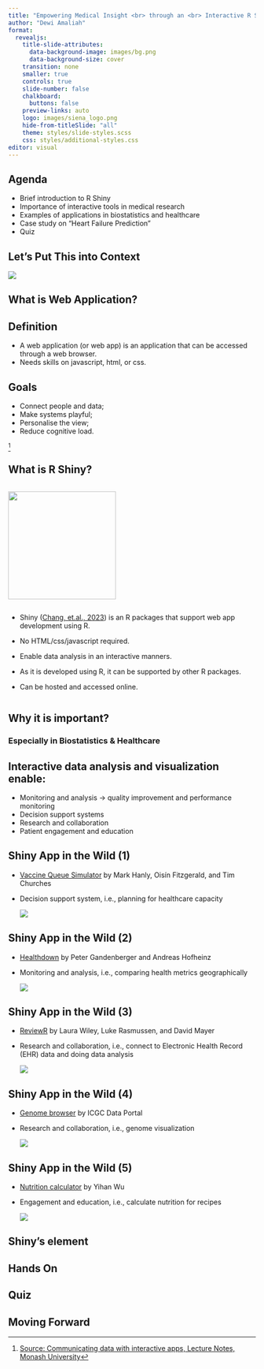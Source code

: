 ```yaml
---
title: "Empowering Medical Insight <br> through an <br> Interactive R Shiny"
author: "Dewi Amaliah"
format:
  revealjs:
    title-slide-attributes:
      data-background-image: images/bg.png
      data-background-size: cover  
    transition: none
    smaller: true
    controls: true
    slide-number: false
    chalkboard: 
      buttons: false
    preview-links: auto
    logo: images/siena_logo.png
    hide-from-titleSlide: "all"
    theme: styles/slide-styles.scss
    css: styles/additional-styles.css
editor: visual
---
```


## Agenda

-   Brief introduction to R Shiny
-   Importance of interactive tools in medical research
-   Examples of applications in biostatistics and healthcare
-   Case study on "Heart Failure Prediction"
-   Quiz

## Let's Put This into Context

![](images/context.png)

## What is Web Application?

::: callout-note
## Definition

-   A web application (or web app) is an application that can be accessed through a web browser.
-   Needs skills on javascript, html, or css.
:::

::: fragment
::: callout-note
## Goals

-   Connect people and data;
-   Make systems playful;
-   Personalise the view;
-   Reduce cognitive load.

[^1]
:::
:::

[^1]: [Source: Communicating data with interactive apps, Lecture Notes, Monash University](https://cwd.numbat.space/lectures/lecture-03.html#/etc5523-title)

## What is R Shiny?

::: columns
::: {.column width="20%"}
![](images/shiny.png){width="219"}
:::
:::

::: columns
::: {.column width="80%"}
-   Shiny ([Chang, et.al., 2023](https://CRAN.R-project.org/package=shiny)) is an R packages that support web app development using R.

-   No HTML/css/javascript required.

-   Enable data analysis in an interactive manners.

-   As it is developed using R, it can be supported by other R packages.

-   Can be hosted and accessed online.
:::
:::

## Why it is important?

### Especially in Biostatistics & Healthcare

::: callout-note
## Interactive data analysis and visualization enable:

-   Monitoring and analysis -\> quality improvement and performance monitoring
-   Decision support systems
-   Research and collaboration
-   Patient engagement and education
:::

## Shiny App in the Wild (1)

-   [Vaccine Queue Simulator](https://cbdrh.shinyapps.io/queueSim/) by Mark Hanly, Oisín Fitzgerald, and Tim Churches

-   Decision support system, i.e., planning for healthcare capacity

    ![](images/vaccine_simulator.png)

## Shiny App in the Wild (2)

-   [Healthdown](https://hoga.shinyapps.io/healthdown/) by Peter Gandenberger and Andreas Hofheinz

-   Monitoring and analysis, i.e., comparing health metrics geographically

    ![](images/healthdown.png)

## Shiny App in the Wild (3)

-   [ReviewR](https://thewileylab.shinyapps.io/ReviewR/) by Laura Wiley, Luke Rasmussen, and David Mayer

-   Research and collaboration, i.e., connect to Electronic Health Record (EHR) data and doing data analysis

    ![](images/reviewR.png)

## Shiny App in the Wild (4)

-   [Genome browser](https://gallery.shinyapps.io/genome_browser/) by ICGC Data Portal

-   Research and collaboration, i.e., genome visualization

    ![](images/genome.png)

## Shiny App in the Wild (5)

-   [Nutrition calculator](https://yihanw.shinyapps.io/Recipe_Nutrition/) by Yihan Wu

-   Engagement and education, i.e., calculate nutrition for recipes

    ![](images/nutrition.png)

## Shiny's element

## Hands On

## Quiz

## Moving Forward
